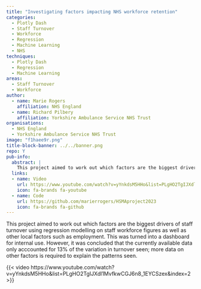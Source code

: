 ```yaml
---
title: "Investigating factors impacting NHS workforce retention"
categories:
  - Plotly Dash
  - Staff Turnover
  - Workforce
  - Regression
  - Machine Learning
  - NHS
techniques:
  - Plotly Dash
  - Regression
  - Machine Learning
areas:
  - Staff Turnover
  - Workforce
author:
  - name: Marie Rogers
    affiliation: NHS England
  - name: Richard Pilbery
    affiliation: Yorkshire Ambulance Service NHS Trust
organisations:
  - NHS England
  - Yorkshire Ambulance Service NHS Trust
image: "f1haee9r.png"
title-block-banner: ../../banner.png
repo: Y
pub-info:
  abstract: |
    This project aimed to work out which factors are the biggest drivers of staff turnover using regression modelling on staff workforce figures as well as other local factors such as employment. This was turned into a dashboard for internal use.
  links:
  - name: Video
    url: https://www.youtube.com/watch?v=yYnkdsM5HHo&list=PLgHO2TgIJXdl1MvfkwCGJ6n8_1EYCSzex&index=2
    icon: fa-brands fa-youtube
  - name: Code
    url: https://github.com/marierrogers/HSMAproject2023
    icon: fa-brands fa-github
---
```

This project aimed to work out which factors are the biggest drivers of staff turnover using regression modelling on staff workforce figures as well as other local factors such as employment. This was turned into a dashboard for internal use. However, it was concluded that the currently available data only acccounted for 13% of the variation in turnover seen; more data on other factors is required to explain the patterns seen.

{{< video https://www.youtube.com/watch?v=yYnkdsM5HHo&list=PLgHO2TgIJXdl1MvfkwCGJ6n8_1EYCSzex&index=2 >}}
